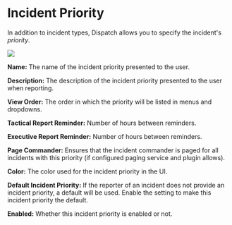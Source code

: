 # Incident Priority

In addition to incident types, Dispatch allows you to specify the incident's _priority_.

![](/img/admin-ui-incident-priorities.png)

**Name:** The name of the incident priority presented to the user.

**Description:** The description of the incident priority presented to the user when reporting.

**View Order:** The order in which the priority will be listed in menus and dropdowns.

**Tactical Report Reminder:** Number of hours between reminders.

**Executive Report Reminder:** Number of hours between reminders.

**Page Commander:** Ensures that the incident commander is paged for all incidents with this priority (if configured paging service and plugin allows).

**Color:** The color used for the incident priority in the UI.

**Default Incident Priority:** If the reporter of an incident does not provide an incident priority, a default will be used. Enable the setting to make this incident priority the default.

**Enabled:** Whether this incident priority is enabled or not.
